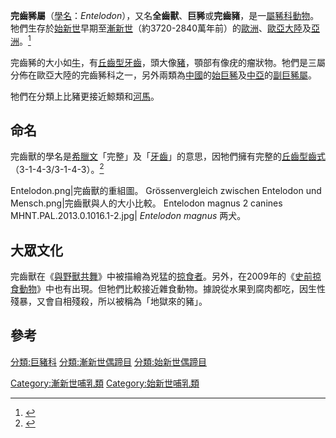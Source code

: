 {{Automatic Taxobox
| fossil_range = {{fossil range|37.20|28.40|早[[始新世|始新世]]至早[[漸新世|漸新世]]}}
| image = Entelodon Sp Illustration.jpg
| image_width = 250px
| taxon=Entelodon
| authority=[[Aymard|Aymard]], 1846
| subdivision_ranks = [[種|種]]
| subdivision = 
* †''E. magnus''
* †''E. ronzonii''
* †''E. aymardi''
* †''E. verdeaui''
* †''E. antiquus''
* †''E. dirus''
* †''E. gobiensis''
| synonyms =
* ''Elotherium''
}}

'''完齒豨屬'''（[[學名|學名]]：''Entelodon''），又名'''全齒獸'''、'''巨豨'''或'''完齒豬'''，是一[[屬|屬]][[巨猪科|豨科]][[動物|動物]]。牠們生存於[[始新世|始新世]]早期至[[漸新世|漸新世]]（約3720-2840萬年前）的[[歐洲|歐洲]]、[[歐亞大陸|歐亞大陸]]及[[亞洲|亞洲]]。<ref>{{Cite web |url=http://paleodb.org/cgi-bin/bridge.pl?action=checkTaxonInfo&taxon_no=42369&is_real_user=1 |title=PaleoBiology Database: ''Temnocyon'', basic info |accessdate=2009-12-05 |archive-date=2012-10-13 |archive-url=https://web.archive.org/web/20121013232249/http://paleodb.org/cgi-bin/bridge.pl?action=checkTaxonInfo&taxon_no=42369&is_real_user=1 |dead-url=no }}</ref>

完齒豨的大小如[[牛|牛]]，有[[丘齒型|丘齒型]][[牙齒|牙齒]]，頭大像[[豬|豬]]，顎部有像疣的瘤狀物。牠們是三屬分佈在歐亞大陸的完齒豨科之一，另外兩類為[[中國|中國]]的[[始巨豨|始巨豨]]及[[中亞|中亞]]的[[副巨豨屬|副巨豨屬]]。

牠們在分類上比豬更接近鯨類和[[河馬|河馬]]。

==命名==
完齒獸的學名是[[希臘文|希臘文]]「完整」及「[[牙齒|牙齒]]」的意思，因牠們擁有完整的[[丘齒型|丘齒型]][[齒式|齒式]]（3-1-4-3/3-1-4-3）。<ref>{{Cite book en|author=Prothero, Donald and Foss, Scott|title=The Evolution of Artiodactyls|publisher=The Johns Hopkins University Press|year=2007|pages=121}}</ref>

<gallery mode=packed>
Entelodon.png|完齒獸的重組圖。
Grössenvergleich zwischen Entelodon und Mensch.png|完齒獸與人的大小比較。
Entelodon magnus 2 canines MHNT.PAL.2013.0.1016.1-2.jpg| ''Entelodon magnus'' 两犬。
</gallery>

==大眾文化==
完齒獸在《[[與野獸共舞|與野獸共舞]]》中被描繪為兇猛的[[掠食者|掠食者]]。另外，在2009年的《[[史前掠食動物|史前掠食動物]]》中也有出現。但牠們比較接近雜食動物。據說從水果到腐肉都吃，因生性殘暴，又會自相殘殺，所以被稱為「地獄來的豬」。

==參考==
{{reflist}}
{{Taxonbar|from=Q133847}}

[[分類:巨豬科|分類:巨豬科]]
[[Category:漸新世哺乳類|Category:漸新世哺乳類]]
[[Category:始新世哺乳類|Category:始新世哺乳類]]
[[分類:漸新世偶蹄目|分類:漸新世偶蹄目]]
[[分類:始新世偶蹄目|分類:始新世偶蹄目]]